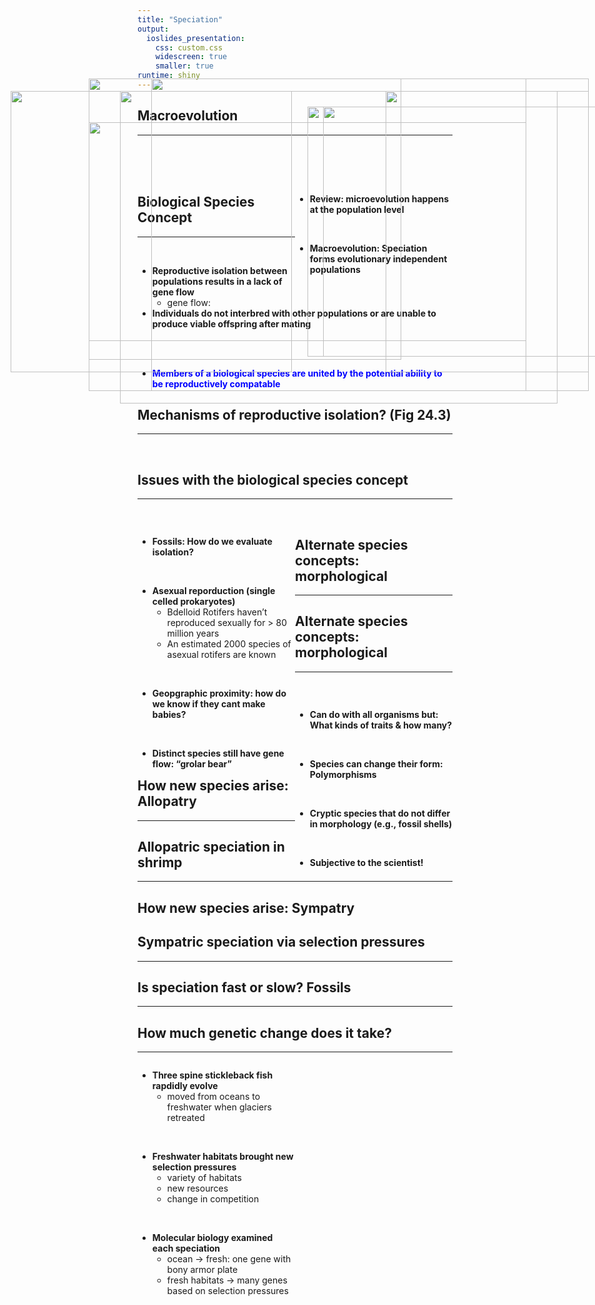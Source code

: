 ```yaml
---
title: "Speciation"
output: 
  ioslides_presentation:
    css: custom.css
    widescreen: true
    smaller: true
runtime: shiny
---
```


## Macroevolution
<hr>
<br/>
<br/>
<br/>

<div style="float: right; width: 50%;">
* **Review: microevolution happens at the population level**

<br/>

* **Macroevolution: Speciation forms evolutionary independent populations**

</div>

<IMG STYLE="position:absolute; TOP:200px; LEFT:25px; WIDTH:450px; HEIGHT:450px" SRC="images/macro.png">

## Biological Species Concept
<hr>
<br/>

* **Reproductive isolation between populations results in a lack of gene flow**
    + gene flow: 
<br/>

* **Individuals do not interbred with other populations or are unable to produce viable offspring after mating**

<br/>
<br/>

* <span style="color:blue">**Members of a biological species are united by the potential ability to be reproductively compatable**</span>


<IMG STYLE="position:absolute; TOP:200px; LEFT:625px; WIDTH:325px; HEIGHT:450px" SRC="images/speciesconcept.jpg">

## Mechanisms of reproductive isolation? (Fig 24.3)
<hr>
<br/>

<IMG STYLE="position:absolute; TOP:200px; LEFT:200px; WIDTH:700px; HEIGHT:500px" SRC="images/lark.png">

## Issues with the biological species concept
<hr>
<br/>

<div style="float: left; width: 50%;">

* **Fossils: How do we evaluate isolation?**

<br/>

* **Asexual reporduction (single celled prokaryotes)**
    + Bdelloid Rotifers haven’t
reproduced sexually for > 80 million years 
    + An estimated 2000 species of asexual rotifers are known

<br/>

* **Geopgraphic proximity: how do we know if they cant make babies?**

<br/>

* **Distinct species still have gene flow: "grolar bear"**

</div>

<IMG STYLE="position:absolute; TOP:225px; LEFT:525px; WIDTH:450px; HEIGHT:400px" SRC="images/rotifer.jpg">

## Alternate species concepts: morphological
<hr>

<IMG STYLE="position:absolute; TOP:180px; LEFT:250px; WIDTH:700px; HEIGHT:500px" SRC="images/moprh.png">

## Alternate species concepts: morphological
<hr>
<br/>

<div style="float: right; width: 50%;">
* **Can do with all organisms but: What kinds of traits & how many?**

<br/>

* **Species can change their form: Polymorphisms**

<br/>

* **Cryptic species that do not differ in morphology (e.g., fossil shells)**

<br/>

* **Subjective to the scientist!**
</div>

<IMG STYLE="position:absolute; TOP:225px; LEFT:500px; WIDTH:500px; HEIGHT:400px" SRC="images/mimic.png">

<!-- ## Alternate species concepts: phylogenetic  -->
<!-- <hr> -->

<!-- <IMG STYLE="position:absolute; TOP:180px; LEFT:250px; WIDTH:700px; HEIGHT:500px" SRC="images/phylo.jpg"> -->

## How new species arise: Allopatry
<hr>

<IMG STYLE="position:absolute; TOP:180px; LEFT:250px; WIDTH:700px; HEIGHT:500px" SRC="images/allo.png">

## Allopatric speciation in shrimp
<hr>

<IMG STYLE="position:absolute; TOP:180px; LEFT:250px; WIDTH:700px; HEIGHT:500px" SRC="images/shrimp.jpg">

## How new species arise: Sympatry

<IMG STYLE="position:absolute; TOP:250px; LEFT:150px; WIDTH:700px; HEIGHT:350px" SRC="images/symp.png">

## Sympatric speciation via selection pressures
<hr>

<IMG STYLE="position:absolute; TOP:180px; LEFT:150px; WIDTH:700px; HEIGHT:500px" SRC="images/symp2.jpg">


## Is speciation fast or slow? Fossils
<hr>

<IMG STYLE="position:absolute; TOP:180px; LEFT:150px; WIDTH:700px; HEIGHT:500px" SRC="images/fossils.jpg">

## How much genetic change does it take?
<hr>

<div style="float: left; width: 50%;">

* **Three spine stickleback fish rapdidly evolve**
    + moved from oceans to freshwater when glaciers retreated

<br/>

* **Freshwater habitats brought new selection pressures**
    + variety of habitats
    + new resources
    + change in competition

<br/>

* **Molecular biology examined each speciation**
    + ocean -> fresh: one gene with bony armor plate
    + fresh habitats -> many genes based on selection pressures
</div>

<IMG STYLE="position:absolute; TOP:180px; LEFT:150px; WIDTH:500px; HEIGHT:450px" SRC="images/fish.jpg">
